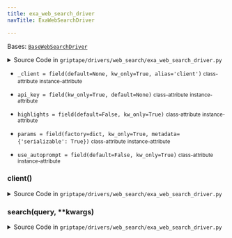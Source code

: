 ```yaml
---
title: exa_web_search_driver
navTitle: ExaWebSearchDriver

---
```


<span id="griptape.drivers.web_search.exa_web_search_driver.ExaWebSearchDriver"></span>

Bases:
 [`BaseWebSearchDriver`](./#griptape.drivers.web_search.BaseWebSearchDriver "BaseWebSearchDriver (griptape.drivers.web_search.BaseWebSearchDriver)")

<details><summary>Source Code in <code>griptape&#47;drivers&#47;web_search&#47;exa_web_search_driver.py</code></summary>

```python
@define
class ExaWebSearchDriver(BaseWebSearchDriver):
    api_key: str = field(kw_only=True, default=None)
    highlights: bool = field(default=False, kw_only=True)
    use_autoprompt: bool = field(default=False, kw_only=True)
    params: dict[str, Any] = field(factory=dict, kw_only=True, metadata={"serializable": True})
    _client: Optional[Exa] = field(default=None, kw_only=True, alias="client")

    @lazy_property()
    def client(self) -> Exa:
        return import_optional_dependency("exa_py").Exa(api_key=self.api_key)

    def search(self, query: str, **kwargs) -> ListArtifact[JsonArtifact]:
        response = self.client.search_and_contents(  # pyright: ignore[reportCallIssue]
            highlights=self.highlights,  # pyright: ignore[reportArgumentType]
            use_autoprompt=self.use_autoprompt,
            query=query,
            num_results=self.results_count,
            text=True,
            **self.params,
            **kwargs,
        )
        results = [
            {"title": result.title, "url": result.url, "highlights": result.highlights, "text": result.text}
            for result in response.results
        ]
        return ListArtifact([JsonArtifact(result) for result in results])
```

</details>

-   `_client = field(default=None, kw_only=True, alias='client')` <small>class-attribute</small> <small>instance-attribute</small>  <span id="griptape.drivers.web_search.exa_web_search_driver.ExaWebSearchDriver._client"></span> 

-   `api_key = field(kw_only=True, default=None)` <small>class-attribute</small> <small>instance-attribute</small>  <span id="griptape.drivers.web_search.exa_web_search_driver.ExaWebSearchDriver.api_key"></span> 

-   `highlights = field(default=False, kw_only=True)` <small>class-attribute</small> <small>instance-attribute</small>  <span id="griptape.drivers.web_search.exa_web_search_driver.ExaWebSearchDriver.highlights"></span> 

-   `params = field(factory=dict, kw_only=True, metadata={'serializable': True})` <small>class-attribute</small> <small>instance-attribute</small>  <span id="griptape.drivers.web_search.exa_web_search_driver.ExaWebSearchDriver.params"></span> 

-   `use_autoprompt = field(default=False, kw_only=True)` <small>class-attribute</small> <small>instance-attribute</small>  <span id="griptape.drivers.web_search.exa_web_search_driver.ExaWebSearchDriver.use_autoprompt"></span> 

<span id="griptape.drivers.web_search.exa_web_search_driver.ExaWebSearchDriver.client"></span>

### client()

<details><summary>Source Code in <code>griptape&#47;drivers&#47;web_search&#47;exa_web_search_driver.py</code></summary>

```python
@lazy_property()
def client(self) -> Exa:
    return import_optional_dependency("exa_py").Exa(api_key=self.api_key)
```

</details>

<span id="griptape.drivers.web_search.exa_web_search_driver.ExaWebSearchDriver.search"></span>

### search(query, \*\*kwargs)

<details><summary>Source Code in <code>griptape&#47;drivers&#47;web_search&#47;exa_web_search_driver.py</code></summary>

```python
def search(self, query: str, **kwargs) -> ListArtifact[JsonArtifact]:
    response = self.client.search_and_contents(  # pyright: ignore[reportCallIssue]
        highlights=self.highlights,  # pyright: ignore[reportArgumentType]
        use_autoprompt=self.use_autoprompt,
        query=query,
        num_results=self.results_count,
        text=True,
        **self.params,
        **kwargs,
    )
    results = [
        {"title": result.title, "url": result.url, "highlights": result.highlights, "text": result.text}
        for result in response.results
    ]
    return ListArtifact([JsonArtifact(result) for result in results])
```

</details>
